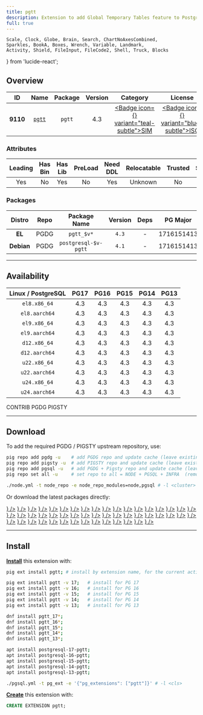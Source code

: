 ```yaml
---
title: pgtt
description: Extension to add Global Temporary Tables feature to PostgreSQL
full: true
---
```


    Scale, Clock, Globe, Brain, Search, ChartNoAxesCombined,
    Sparkles, BookA, Boxes, Wrench, Variable, Landmark,
    Activity, Shield, FileInput, FileCode2, Shell, Truck, Blocks
} from 'lucide-react';

## Overview

| <TooltipIconButton tooltip="Extension unique identifier" side="top">ID</TooltipIconButton> | <TooltipIconButton tooltip="Extension name" side="top">Name</TooltipIconButton> | <TooltipIconButton tooltip="Package name for installation" side="top">Package</TooltipIconButton> | <TooltipIconButton tooltip="Latest available extension version" side="top">Version</TooltipIconButton> | <TooltipIconButton tooltip="Extension category" side="top">Category</TooltipIconButton> | <TooltipIconButton tooltip="Open source license" side="top">License</TooltipIconButton> | <TooltipIconButton tooltip="Programming language" side="top">Lang</TooltipIconButton> |
|:--------:|:--------:|:----------:|:--------------:|:---------------------------------------:|:------------------------------------------------------:|:----:|
| **9110** | [`pgtt`](https://github.com/darold/pgtt) | `pgtt` | 4.3 | <a href="/ext/sim" className="no-underline"><Badge icon={<Shell />} variant="teal-subtle">SIM</Badge></a> | <a href="/ext/list/license#isc" className="no-underline"><Badge icon={<Scale />} variant="blue-subtle">ISC</Badge></a> | <a href="/ext/list/lang#c"><Badge icon={<FileCode2 />} variant="blue-subtle">C</Badge></a> |

### Attributes

| <TooltipIconButton tooltip="The Primary Leading extension in the Package" side="top">Leading</TooltipIconButton> | <TooltipIconButton tooltip="Contains binary utils" side="top">Has Bin</TooltipIconButton> | <TooltipIconButton tooltip="Contains .so shared library files" side="top">Has Lib</TooltipIconButton> | <TooltipIconButton tooltip="Requires preloading via shared_preload_libraries" side="top">PreLoad</TooltipIconButton> | <TooltipIconButton tooltip="Requires CREATE EXTENSION DDL command" side="top">Need DDL</TooltipIconButton> | <TooltipIconButton tooltip="Can be installed in any schema" side="top">Relocatable</TooltipIconButton> | <TooltipIconButton tooltip="Can be created by non-superuser" side="top">Trusted</TooltipIconButton> | <TooltipIconButton tooltip="Schemas used by this extension" side="top">Schemas</TooltipIconButton> |
|:-------:|:-------:|:-------:|:-------:|:--------:|:-----------:|:-------:|:-------:|
| Yes | No | Yes | No | Yes | Unknown | No | - |

### Packages

| <TooltipIconButton tooltip="Linux distribution family, EL or Debian" side="top">Distro</TooltipIconButton> | <TooltipIconButton tooltip="Package repository" side="top">Repo</TooltipIconButton> | <TooltipIconButton tooltip="The RPM/DEB Package Name Pattern (replace $v with real pg major)" side="top">Package Name</TooltipIconButton> | <TooltipIconButton tooltip="Latest package version" side="top">Version</TooltipIconButton> | <TooltipIconButton tooltip="RPM/DEB Package dependencies" side="top">Deps</TooltipIconButton> | <TooltipIconButton tooltip="Available in these PostgreSQL Major Versions" side="top">PG Major</TooltipIconButton> |
|:----------:|:--------:|:------------------------:|:-----------:|:------------:|:------------------:|
|   **EL**   | <Badge variant="blue-subtle"><span className="font-bold">PGDG</span></Badge> | `pgtt_$v*` | `4.3` | - | <Badge variant="green-subtle">17</Badge><Badge variant="green-subtle">16</Badge><Badge variant="green-subtle">15</Badge><Badge variant="green-subtle">14</Badge><Badge variant="green-subtle">13</Badge> |
| **Debian** | <Badge variant="blue-subtle"><span className="font-bold">PGDG</span></Badge> | `postgresql-$v-pgtt` | `4.1` | - | <Badge variant="green-subtle">17</Badge><Badge variant="green-subtle">16</Badge><Badge variant="green-subtle">15</Badge><Badge variant="green-subtle">14</Badge><Badge variant="green-subtle">13</Badge> |



------

## Availability

| <TooltipIconButton tooltip="Linux Distro Arch / PostgreSQL Major Version" side="top">Linux / PostgreSQL </TooltipIconButton> | **PG17** | **PG16** | **PG15** | **PG14** | **PG13** |
|:-----:|:-----:|:-----:|:-----:|:-----:|:-----:|
| `el8.x86_64` | <Badge variant="blue-subtle">4.3</Badge> | <Badge variant="blue-subtle">4.3</Badge> | <Badge variant="blue-subtle">4.3</Badge> | <Badge variant="blue-subtle">4.3</Badge> | <Badge variant="blue-subtle">4.3</Badge> |
| `el8.aarch64` | <Badge variant="blue-subtle">4.3</Badge> | <Badge variant="blue-subtle">4.3</Badge> | <Badge variant="blue-subtle">4.3</Badge> | <Badge variant="blue-subtle">4.3</Badge> | <Badge variant="blue-subtle">4.3</Badge> |
| `el9.x86_64` | <Badge variant="blue-subtle">4.3</Badge> | <Badge variant="blue-subtle">4.3</Badge> | <Badge variant="blue-subtle">4.3</Badge> | <Badge variant="blue-subtle">4.3</Badge> | <Badge variant="blue-subtle">4.3</Badge> |
| `el9.aarch64` | <Badge variant="blue-subtle">4.3</Badge> | <Badge variant="blue-subtle">4.3</Badge> | <Badge variant="blue-subtle">4.3</Badge> | <Badge variant="blue-subtle">4.3</Badge> | <Badge variant="blue-subtle">4.3</Badge> |
| `d12.x86_64` | <Badge variant="blue-subtle">4.3</Badge> | <Badge variant="blue-subtle">4.3</Badge> | <Badge variant="blue-subtle">4.3</Badge> | <Badge variant="blue-subtle">4.3</Badge> | <Badge variant="blue-subtle">4.3</Badge> |
| `d12.aarch64` | <Badge variant="blue-subtle">4.3</Badge> | <Badge variant="blue-subtle">4.3</Badge> | <Badge variant="blue-subtle">4.3</Badge> | <Badge variant="blue-subtle">4.3</Badge> | <Badge variant="blue-subtle">4.3</Badge> |
| `u22.x86_64` | <Badge variant="blue-subtle">4.3</Badge> | <Badge variant="blue-subtle">4.3</Badge> | <Badge variant="blue-subtle">4.3</Badge> | <Badge variant="blue-subtle">4.3</Badge> | <Badge variant="blue-subtle">4.3</Badge> |
| `u22.aarch64` | <Badge variant="blue-subtle">4.3</Badge> | <Badge variant="blue-subtle">4.3</Badge> | <Badge variant="blue-subtle">4.3</Badge> | <Badge variant="blue-subtle">4.3</Badge> | <Badge variant="blue-subtle">4.3</Badge> |
| `u24.x86_64` | <Badge variant="blue-subtle">4.3</Badge> | <Badge variant="blue-subtle">4.3</Badge> | <Badge variant="blue-subtle">4.3</Badge> | <Badge variant="blue-subtle">4.3</Badge> | <Badge variant="blue-subtle">4.3</Badge> |
| `u24.aarch64` | <Badge variant="blue-subtle">4.3</Badge> | <Badge variant="blue-subtle">4.3</Badge> | <Badge variant="blue-subtle">4.3</Badge> | <Badge variant="blue-subtle">4.3</Badge> | <Badge variant="blue-subtle">4.3</Badge> |

<Badge variant="green-subtle"><span className="font-black">CONTRIB</span></Badge> <Badge variant="blue-subtle"><span className="font-black">PGDG</span></Badge> <Badge variant="amber-subtle"><span className="font-black">PIGSTY</span></Badge>

------

## Download

To add the required PGDG / PIGSTY upstream repository, use:

```bash tab="pig"
pig repo add pgdg -u    # add PGDG repo and update cache (leave existing repos)
pig repo add pigsty -u  # add PIGSTY repo and update cache (leave existing repos)
pig repo add pgsql -u   # add PGDG + Pigsty repo and update cache (leave existing repos)
pig repo set all -u     # set repo to all = NODE + PGSQL + INFRA  (remove existing repos)
```
```bash tab="pigsty"
./node.yml -t node_repo -e node_repo_modules=node,pgsql # -l <cluster>
```

Or download the latest packages directly:

<Files>
    <Folder name="el8.x86_64">
        <a href="https://download.postgresql.org/pub/repos/yum/17/redhat/rhel-8-x86_64/pgtt_17-4.3-1PGDG.rhel8.x86_64.rpm"><File name="pgtt_17-4.3-1PGDG.rhel8.x86_64.rpm" icon={<Package className="text-emerald-500" />} /></a>
        <a href="https://download.postgresql.org/pub/repos/yum/16/redhat/rhel-8-x86_64/pgtt_16-4.3-1PGDG.rhel8.x86_64.rpm"><File name="pgtt_16-4.3-1PGDG.rhel8.x86_64.rpm" icon={<Package className="text-emerald-500" />} /></a>
        <a href="https://download.postgresql.org/pub/repos/yum/15/redhat/rhel-8-x86_64/pgtt_15-4.3-1PGDG.rhel8.x86_64.rpm"><File name="pgtt_15-4.3-1PGDG.rhel8.x86_64.rpm" icon={<Package className="text-emerald-500" />} /></a>
        <a href="https://download.postgresql.org/pub/repos/yum/14/redhat/rhel-8-x86_64/pgtt_14-4.3-1PGDG.rhel8.x86_64.rpm"><File name="pgtt_14-4.3-1PGDG.rhel8.x86_64.rpm" icon={<Package className="text-emerald-500" />} /></a>
        <a href="https://download.postgresql.org/pub/repos/yum/13/redhat/rhel-8-x86_64/pgtt_13-4.3-1PGDG.rhel8.x86_64.rpm"><File name="pgtt_13-4.3-1PGDG.rhel8.x86_64.rpm" icon={<Package className="text-emerald-500" />} /></a>
    </Folder>
    <Folder name="el8.aarch64">
        <a href="https://download.postgresql.org/pub/repos/yum/17/redhat/rhel-8-aarch64/pgtt_17-4.3-1PGDG.rhel8.aarch64.rpm"><File name="pgtt_17-4.3-1PGDG.rhel8.aarch64.rpm" icon={<Package className="text-orange-500" />} /></a>
        <a href="https://download.postgresql.org/pub/repos/yum/16/redhat/rhel-8-aarch64/pgtt_16-4.3-1PGDG.rhel8.aarch64.rpm"><File name="pgtt_16-4.3-1PGDG.rhel8.aarch64.rpm" icon={<Package className="text-orange-500" />} /></a>
        <a href="https://download.postgresql.org/pub/repos/yum/15/redhat/rhel-8-aarch64/pgtt_15-4.3-1PGDG.rhel8.aarch64.rpm"><File name="pgtt_15-4.3-1PGDG.rhel8.aarch64.rpm" icon={<Package className="text-orange-500" />} /></a>
        <a href="https://download.postgresql.org/pub/repos/yum/14/redhat/rhel-8-aarch64/pgtt_14-4.3-1PGDG.rhel8.aarch64.rpm"><File name="pgtt_14-4.3-1PGDG.rhel8.aarch64.rpm" icon={<Package className="text-orange-500" />} /></a>
        <a href="https://download.postgresql.org/pub/repos/yum/13/redhat/rhel-8-aarch64/pgtt_13-4.3-1PGDG.rhel8.aarch64.rpm"><File name="pgtt_13-4.3-1PGDG.rhel8.aarch64.rpm" icon={<Package className="text-orange-500" />} /></a>
    </Folder>
    <Folder name="el9.x86_64">
        <a href="https://download.postgresql.org/pub/repos/yum/17/redhat/rhel-9-x86_64/pgtt_17-4.3-1PGDG.rhel9.x86_64.rpm"><File name="pgtt_17-4.3-1PGDG.rhel9.x86_64.rpm" icon={<Package className="text-emerald-500" />} /></a>
        <a href="https://download.postgresql.org/pub/repos/yum/16/redhat/rhel-9-x86_64/pgtt_16-4.3-1PGDG.rhel9.x86_64.rpm"><File name="pgtt_16-4.3-1PGDG.rhel9.x86_64.rpm" icon={<Package className="text-emerald-500" />} /></a>
        <a href="https://download.postgresql.org/pub/repos/yum/15/redhat/rhel-9-x86_64/pgtt_15-4.3-1PGDG.rhel9.x86_64.rpm"><File name="pgtt_15-4.3-1PGDG.rhel9.x86_64.rpm" icon={<Package className="text-emerald-500" />} /></a>
        <a href="https://download.postgresql.org/pub/repos/yum/14/redhat/rhel-9-x86_64/pgtt_14-4.3-1PGDG.rhel9.x86_64.rpm"><File name="pgtt_14-4.3-1PGDG.rhel9.x86_64.rpm" icon={<Package className="text-emerald-500" />} /></a>
        <a href="https://download.postgresql.org/pub/repos/yum/13/redhat/rhel-9-x86_64/pgtt_13-4.3-1PGDG.rhel9.x86_64.rpm"><File name="pgtt_13-4.3-1PGDG.rhel9.x86_64.rpm" icon={<Package className="text-emerald-500" />} /></a>
    </Folder>
    <Folder name="el9.aarch64">
        <a href="https://download.postgresql.org/pub/repos/yum/17/redhat/rhel-9-aarch64/pgtt_17-4.3-1PGDG.rhel9.aarch64.rpm"><File name="pgtt_17-4.3-1PGDG.rhel9.aarch64.rpm" icon={<Package className="text-orange-500" />} /></a>
        <a href="https://download.postgresql.org/pub/repos/yum/16/redhat/rhel-9-aarch64/pgtt_16-4.3-1PGDG.rhel9.aarch64.rpm"><File name="pgtt_16-4.3-1PGDG.rhel9.aarch64.rpm" icon={<Package className="text-orange-500" />} /></a>
        <a href="https://download.postgresql.org/pub/repos/yum/15/redhat/rhel-9-aarch64/pgtt_15-4.3-1PGDG.rhel9.aarch64.rpm"><File name="pgtt_15-4.3-1PGDG.rhel9.aarch64.rpm" icon={<Package className="text-orange-500" />} /></a>
        <a href="https://download.postgresql.org/pub/repos/yum/14/redhat/rhel-9-aarch64/pgtt_14-4.3-1PGDG.rhel9.aarch64.rpm"><File name="pgtt_14-4.3-1PGDG.rhel9.aarch64.rpm" icon={<Package className="text-orange-500" />} /></a>
        <a href="https://download.postgresql.org/pub/repos/yum/13/redhat/rhel-9-aarch64/pgtt_13-4.3-1PGDG.rhel9.aarch64.rpm"><File name="pgtt_13-4.3-1PGDG.rhel9.aarch64.rpm" icon={<Package className="text-orange-500" />} /></a>
    </Folder>
    <Folder name="d12.x86_64">
        <a href="https://apt.postgresql.org/pub/repos/apt/pool/main/p/pgtt/postgresql-17-pgtt_4.3-1.pgdg120+1_arm64.deb"><File name="postgresql-17-pgtt_4.3-1.pgdg120+1_arm64.deb" icon={<Box className="text-emerald-500" />} /></a>
        <a href="https://apt.postgresql.org/pub/repos/apt/pool/main/p/pgtt/postgresql-16-pgtt_4.3-1.pgdg120+1_arm64.deb"><File name="postgresql-16-pgtt_4.3-1.pgdg120+1_arm64.deb" icon={<Box className="text-emerald-500" />} /></a>
        <a href="https://apt.postgresql.org/pub/repos/apt/pool/main/p/pgtt/postgresql-15-pgtt_4.3-1.pgdg120+1_arm64.deb"><File name="postgresql-15-pgtt_4.3-1.pgdg120+1_arm64.deb" icon={<Box className="text-emerald-500" />} /></a>
        <a href="https://apt.postgresql.org/pub/repos/apt/pool/main/p/pgtt/postgresql-14-pgtt_4.3-1.pgdg120+1_arm64.deb"><File name="postgresql-14-pgtt_4.3-1.pgdg120+1_arm64.deb" icon={<Box className="text-emerald-500" />} /></a>
        <a href="https://apt.postgresql.org/pub/repos/apt/pool/main/p/pgtt/postgresql-13-pgtt_4.3-1.pgdg120+1_arm64.deb"><File name="postgresql-13-pgtt_4.3-1.pgdg120+1_arm64.deb" icon={<Box className="text-emerald-500" />} /></a>
    </Folder>
    <Folder name="d12.aarch64">
        <a href="https://apt.postgresql.org/pub/repos/apt/pool/main/p/pgtt/postgresql-17-pgtt_4.3-1.pgdg120+1_amd64.deb"><File name="postgresql-17-pgtt_4.3-1.pgdg120+1_amd64.deb" icon={<Box className="text-orange-500" />} /></a>
        <a href="https://apt.postgresql.org/pub/repos/apt/pool/main/p/pgtt/postgresql-16-pgtt_4.3-1.pgdg120+1_amd64.deb"><File name="postgresql-16-pgtt_4.3-1.pgdg120+1_amd64.deb" icon={<Box className="text-orange-500" />} /></a>
        <a href="https://apt.postgresql.org/pub/repos/apt/pool/main/p/pgtt/postgresql-15-pgtt_4.3-1.pgdg120+1_amd64.deb"><File name="postgresql-15-pgtt_4.3-1.pgdg120+1_amd64.deb" icon={<Box className="text-orange-500" />} /></a>
        <a href="https://apt.postgresql.org/pub/repos/apt/pool/main/p/pgtt/postgresql-14-pgtt_4.3-1.pgdg120+1_amd64.deb"><File name="postgresql-14-pgtt_4.3-1.pgdg120+1_amd64.deb" icon={<Box className="text-orange-500" />} /></a>
        <a href="https://apt.postgresql.org/pub/repos/apt/pool/main/p/pgtt/postgresql-13-pgtt_4.3-1.pgdg120+1_amd64.deb"><File name="postgresql-13-pgtt_4.3-1.pgdg120+1_amd64.deb" icon={<Box className="text-orange-500" />} /></a>
    </Folder>
    <Folder name="u22.x86_64">
        <a href="https://apt.postgresql.org/pub/repos/apt/pool/main/p/pgtt/postgresql-17-pgtt_4.3-1.pgdg22.04+1_amd64.deb"><File name="postgresql-17-pgtt_4.3-1.pgdg22.04+1_amd64.deb" icon={<Box className="text-emerald-500" />} /></a>
        <a href="https://apt.postgresql.org/pub/repos/apt/pool/main/p/pgtt/postgresql-16-pgtt_4.3-1.pgdg22.04+1_amd64.deb"><File name="postgresql-16-pgtt_4.3-1.pgdg22.04+1_amd64.deb" icon={<Box className="text-emerald-500" />} /></a>
        <a href="https://apt.postgresql.org/pub/repos/apt/pool/main/p/pgtt/postgresql-15-pgtt_4.3-1.pgdg22.04+1_amd64.deb"><File name="postgresql-15-pgtt_4.3-1.pgdg22.04+1_amd64.deb" icon={<Box className="text-emerald-500" />} /></a>
        <a href="https://apt.postgresql.org/pub/repos/apt/pool/main/p/pgtt/postgresql-14-pgtt_4.3-1.pgdg22.04+1_amd64.deb"><File name="postgresql-14-pgtt_4.3-1.pgdg22.04+1_amd64.deb" icon={<Box className="text-emerald-500" />} /></a>
        <a href="https://apt.postgresql.org/pub/repos/apt/pool/main/p/pgtt/postgresql-13-pgtt_4.3-1.pgdg22.04+1_amd64.deb"><File name="postgresql-13-pgtt_4.3-1.pgdg22.04+1_amd64.deb" icon={<Box className="text-emerald-500" />} /></a>
    </Folder>
    <Folder name="u22.aarch64">
        <a href="https://apt.postgresql.org/pub/repos/apt/pool/main/p/pgtt/postgresql-17-pgtt_4.3-1.pgdg22.04+1_arm64.deb"><File name="postgresql-17-pgtt_4.3-1.pgdg22.04+1_arm64.deb" icon={<Box className="text-orange-500" />} /></a>
        <a href="https://apt.postgresql.org/pub/repos/apt/pool/main/p/pgtt/postgresql-16-pgtt_4.3-1.pgdg22.04+1_arm64.deb"><File name="postgresql-16-pgtt_4.3-1.pgdg22.04+1_arm64.deb" icon={<Box className="text-orange-500" />} /></a>
        <a href="https://apt.postgresql.org/pub/repos/apt/pool/main/p/pgtt/postgresql-15-pgtt_4.3-1.pgdg22.04+1_arm64.deb"><File name="postgresql-15-pgtt_4.3-1.pgdg22.04+1_arm64.deb" icon={<Box className="text-orange-500" />} /></a>
        <a href="https://apt.postgresql.org/pub/repos/apt/pool/main/p/pgtt/postgresql-14-pgtt_4.3-1.pgdg22.04+1_arm64.deb"><File name="postgresql-14-pgtt_4.3-1.pgdg22.04+1_arm64.deb" icon={<Box className="text-orange-500" />} /></a>
        <a href="https://apt.postgresql.org/pub/repos/apt/pool/main/p/pgtt/postgresql-13-pgtt_4.3-1.pgdg22.04+1_arm64.deb"><File name="postgresql-13-pgtt_4.3-1.pgdg22.04+1_arm64.deb" icon={<Box className="text-orange-500" />} /></a>
    </Folder>
    <Folder name="u24.x86_64">
        <a href="https://apt.postgresql.org/pub/repos/apt/pool/main/p/pgtt/postgresql-17-pgtt_4.3-1.pgdg24.04+1_amd64.deb"><File name="postgresql-17-pgtt_4.3-1.pgdg24.04+1_amd64.deb" icon={<Box className="text-emerald-500" />} /></a>
        <a href="https://apt.postgresql.org/pub/repos/apt/pool/main/p/pgtt/postgresql-16-pgtt_4.3-1.pgdg24.04+1_amd64.deb"><File name="postgresql-16-pgtt_4.3-1.pgdg24.04+1_amd64.deb" icon={<Box className="text-emerald-500" />} /></a>
        <a href="https://apt.postgresql.org/pub/repos/apt/pool/main/p/pgtt/postgresql-15-pgtt_4.3-1.pgdg24.04+1_amd64.deb"><File name="postgresql-15-pgtt_4.3-1.pgdg24.04+1_amd64.deb" icon={<Box className="text-emerald-500" />} /></a>
        <a href="https://apt.postgresql.org/pub/repos/apt/pool/main/p/pgtt/postgresql-14-pgtt_4.3-1.pgdg24.04+1_amd64.deb"><File name="postgresql-14-pgtt_4.3-1.pgdg24.04+1_amd64.deb" icon={<Box className="text-emerald-500" />} /></a>
        <a href="https://apt.postgresql.org/pub/repos/apt/pool/main/p/pgtt/postgresql-13-pgtt_4.3-1.pgdg24.04+1_amd64.deb"><File name="postgresql-13-pgtt_4.3-1.pgdg24.04+1_amd64.deb" icon={<Box className="text-emerald-500" />} /></a>
    </Folder>
    <Folder name="u24.aarch64">
        <a href="https://apt.postgresql.org/pub/repos/apt/pool/main/p/pgtt/postgresql-17-pgtt_4.3-1.pgdg24.04+1_arm64.deb"><File name="postgresql-17-pgtt_4.3-1.pgdg24.04+1_arm64.deb" icon={<Box className="text-orange-500" />} /></a>
        <a href="https://apt.postgresql.org/pub/repos/apt/pool/main/p/pgtt/postgresql-16-pgtt_4.3-1.pgdg24.04+1_arm64.deb"><File name="postgresql-16-pgtt_4.3-1.pgdg24.04+1_arm64.deb" icon={<Box className="text-orange-500" />} /></a>
        <a href="https://apt.postgresql.org/pub/repos/apt/pool/main/p/pgtt/postgresql-15-pgtt_4.3-1.pgdg24.04+1_arm64.deb"><File name="postgresql-15-pgtt_4.3-1.pgdg24.04+1_arm64.deb" icon={<Box className="text-orange-500" />} /></a>
        <a href="https://apt.postgresql.org/pub/repos/apt/pool/main/p/pgtt/postgresql-14-pgtt_4.3-1.pgdg24.04+1_arm64.deb"><File name="postgresql-14-pgtt_4.3-1.pgdg24.04+1_arm64.deb" icon={<Box className="text-orange-500" />} /></a>
        <a href="https://apt.postgresql.org/pub/repos/apt/pool/main/p/pgtt/postgresql-13-pgtt_4.3-1.pgdg24.04+1_arm64.deb"><File name="postgresql-13-pgtt_4.3-1.pgdg24.04+1_arm64.deb" icon={<Box className="text-orange-500" />} /></a>
    </Folder>
</Files>

------

## Install

[**Install**](/docs/pgsql/ext/install) this extension with:

```bash tab="pig"
pig ext install pgtt; # install by extension name, for the current active PG version

pig ext install pgtt -v 17;   # install for PG 17
pig ext install pgtt -v 16;   # install for PG 16
pig ext install pgtt -v 15;   # install for PG 15
pig ext install pgtt -v 14;   # install for PG 14
pig ext install pgtt -v 13;   # install for PG 13
```
```bash tab="yum" 
dnf install pgtt_17*;
dnf install pgtt_16*;
dnf install pgtt_15*;
dnf install pgtt_14*;
dnf install pgtt_13*;
```
```bash tab="apt" 
apt install postgresql-17-pgtt;
apt install postgresql-16-pgtt;
apt install postgresql-15-pgtt;
apt install postgresql-14-pgtt;
apt install postgresql-13-pgtt;
```
```bash tab="ansible"
./pgsql.yml -t pg_ext -e '{"pg_extensions": ["pgtt"]}' # -l <cls>
```

[**Create**](/docs/pgsql/ext/create) this extension with:

```sql
CREATE EXTENSION pgtt;
```



